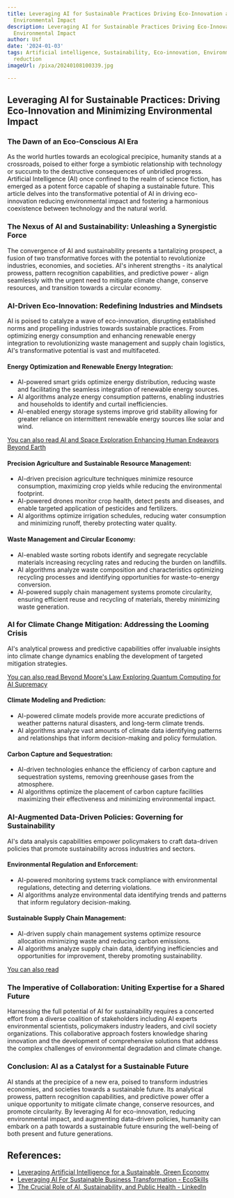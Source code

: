 ```yaml
---
title: Leveraging AI for Sustainable Practices Driving Eco-Innovation and Reducing
  Environmental Impact
description: Leveraging AI for Sustainable Practices Driving Eco-Innovation and Reducing
  Environmental Impact
author: Usf
date: '2024-01-03'
tags: Artificial intelligence, Sustainability, Eco-innovation, Environmental impact
  reduction
imageUrl: /pixa/20240108100339.jpg

---
```

## Leveraging AI for Sustainable Practices: Driving Eco-Innovation and Minimizing Environmental Impact

### The Dawn  of an  Eco-Conscious AI Era

As the world hurtles towards  an ecological precipice, humanity stands at a  crossroads, poised to either forge a  symbiotic relationship with technology or succumb to the destructive consequences of unbridled progress. Artificial Intelligence (AI)  once confined  to the realm of  science  fiction,  has emerged as a potent  force capable of shaping a sustainable future. This article delves into the transformative potential of  AI in driving eco-innovation reducing environmental impact and fostering a  harmonious coexistence between technology and the natural world.

### The Nexus of AI and Sustainability: Unleashing a  Synergistic  Force

The convergence of AI and sustainability presents a tantalizing prospect, a fusion of two transformative  forces with the potential to revolutionize industries, economies, and  societies. AI's inherent  strengths - its analytical prowess, pattern recognition capabilities, and predictive power - align seamlessly with the urgent  need to mitigate climate change, conserve resources, and transition towards a circular economy.

### AI-Driven Eco-Innovation: Redefining Industries and Mindsets

AI is poised to catalyze a wave of eco-innovation, disrupting established norms and propelling industries towards sustainable practices. From optimizing energy consumption and enhancing renewable energy integration  to revolutionizing waste management and supply chain logistics, AI's transformative potential is vast and multifaceted.

#### Energy Optimization and Renewable Energy Integration:

- AI-powered smart grids optimize  energy distribution, reducing waste and facilitating  the  seamless integration of renewable energy sources.
- AI algorithms analyze energy consumption patterns, enabling industries  and households  to identify and  curtail inefficiencies.
- AI-enabled energy  storage systems improve grid stability allowing for  greater reliance on intermittent renewable energy sources like solar and wind.

[You can also read AI and Space Exploration Enhancing Human  Endeavors Beyond Earth](AI%20and%20Space%20Exploration%20Enhancing%20Human%20Endeavors%20Beyond%20Earth)


#### Precision Agriculture and Sustainable Resource Management:

- AI-driven precision agriculture techniques minimize resource consumption, maximizing crop yields while reducing the environmental footprint.
- AI-powered drones monitor  crop health, detect pests and diseases, and enable targeted application of pesticides and  fertilizers.
- AI algorithms optimize irrigation schedules, reducing water  consumption and minimizing runoff, thereby  protecting water quality.

#### Waste  Management and Circular Economy:

- AI-enabled waste sorting robots identify and segregate recyclable materials increasing recycling rates and reducing the burden on landfills.
- AI algorithms  analyze  waste composition and characteristics optimizing recycling processes and identifying opportunities for waste-to-energy conversion.
- AI-powered supply chain  management systems promote circularity, ensuring efficient reuse and recycling of materials, thereby minimizing waste generation.

###  AI for Climate  Change Mitigation: Addressing  the Looming  Crisis

AI's analytical prowess and predictive capabilities offer invaluable insights into climate change dynamics enabling the development of targeted mitigation strategies.

[You can also read Beyond  Moore's Law Exploring Quantum Computing for AI Supremacy](Beyond%20Moore%27s%20Law%20Exploring%20Quantum%20Computing%20for%20AI%20Supremacy)


#### Climate Modeling and  Prediction:

- AI-powered climate  models provide more accurate  predictions of weather patterns natural disasters, and long-term climate trends.
- AI algorithms analyze  vast amounts of  climate data identifying patterns and relationships that inform decision-making and policy formulation.

#### Carbon Capture and Sequestration:

- AI-driven technologies enhance the efficiency of carbon capture and sequestration systems, removing greenhouse gases  from the atmosphere.
- AI algorithms optimize the placement of carbon capture facilities maximizing their effectiveness and minimizing environmental impact.

### AI-Augmented Data-Driven Policies: Governing for Sustainability

AI's data  analysis capabilities empower policymakers to craft data-driven policies that promote sustainability across industries and sectors.

####  Environmental Regulation and Enforcement:

- AI-powered monitoring systems track compliance with environmental regulations, detecting and  deterring violations.
- AI algorithms analyze environmental data identifying trends  and patterns that inform regulatory decision-making.

#### Sustainable Supply Chain  Management:

- AI-driven supply chain  management systems optimize resource allocation minimizing waste and reducing carbon emissions.
- AI algorithms analyze supply  chain data,  identifying inefficiencies and opportunities for improvement, thereby promoting  sustainability.

[You can also read ]()


###  The Imperative of Collaboration: Uniting Expertise for  a Shared Future

Harnessing the full potential  of AI for sustainability requires a concerted  effort from a diverse coalition of stakeholders including AI experts environmental scientists, policymakers  industry leaders, and civil society organizations. This collaborative approach fosters knowledge  sharing innovation and the development of comprehensive solutions that address  the complex challenges of environmental degradation and climate change.

### Conclusion: AI as a Catalyst  for a Sustainable Future

AI stands at the precipice  of a new era, poised to  transform industries economies, and  societies towards a sustainable  future.  Its analytical prowess, pattern recognition capabilities, and predictive power offer a unique opportunity to  mitigate climate change, conserve  resources,  and promote circularity. By leveraging AI for eco-innovation, reducing environmental impact, and augmenting data-driven policies, humanity can embark on a path towards a sustainable future ensuring the well-being of both present and future generations.

## References:
- [Leveraging Artificial Intelligence for a Sustainable, Green Economy](https://www.linkedin.com/pulse/leveraging-artificial-intelligence-sustainable-green-economy-babin)
- [Leveraging AI For Sustainable Business Transformation - EcoSkills](https://ecoskills.academy/leveraging-ai-for-sustainable-transformation/)
- [The Crucial Role of AI, Sustainability, and Public Health - LinkedIn](https://www.linkedin.com/pulse/driving-toward-greener-smarter-automobile-industry-ai-smriti-1hd4c)
